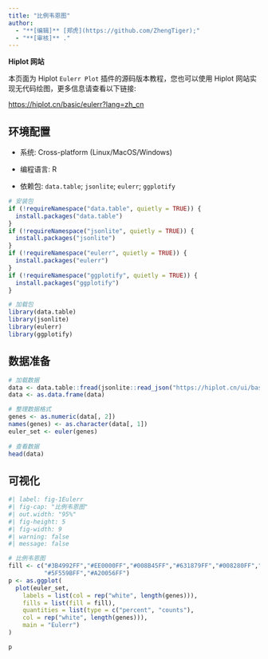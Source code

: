 ```yaml
---
title: "比例韦恩图"
author:
  - "**[编辑]** [郑虎](https://github.com/ZhengTiger);"
  - "**[审核]** ."
---
```


::: callout-note
**Hiplot 网站**

本页面为 Hiplot `Eulerr Plot` 插件的源码版本教程，您也可以使用 Hiplot 网站实现无代码绘图，更多信息请查看以下链接:

<https://hiplot.cn/basic/eulerr?lang=zh_cn>
:::

## 环境配置

-   系统: Cross-platform (Linux/MacOS/Windows)

-   编程语言: R

-   依赖包: `data.table`; `jsonlite`; `eulerr`; `ggplotify`

```r
# 安装包
if (!requireNamespace("data.table", quietly = TRUE)) {
  install.packages("data.table")
}
if (!requireNamespace("jsonlite", quietly = TRUE)) {
  install.packages("jsonlite")
}
if (!requireNamespace("eulerr", quietly = TRUE)) {
  install.packages("eulerr")
}
if (!requireNamespace("ggplotify", quietly = TRUE)) {
  install.packages("ggplotify")
}

# 加载包
library(data.table)
library(jsonlite)
library(eulerr)
library(ggplotify)
```

## 数据准备

```r
# 加载数据
data <- data.table::fread(jsonlite::read_json("https://hiplot.cn/ui/basic/eulerr/data.json")$exampleData$textarea[[1]])
data <- as.data.frame(data)

# 整理数据格式
genes <- as.numeric(data[, 2])
names(genes) <- as.character(data[, 1])
euler_set <- euler(genes)
  
# 查看数据
head(data)
```

## 可视化

```r
#| label: fig-1Eulerr
#| fig-cap: "比例韦恩图"
#| out.width: "95%"
#| fig-height: 5
#| fig-width: 9
#| warning: false
#| message: false

# 比例韦恩图
fill <- c("#3B4992FF","#EE0000FF","#008B45FF","#631879FF","#008280FF","#BB0021FF",
          "#5F559BFF","#A20056FF")
p <- as.ggplot(
  plot(euler_set,
    labels = list(col = rep("white", length(genes))),
    fills = list(fill = fill),
    quantities = list(type = c("percent", "counts"),
    col = rep("white", length(genes))),
    main = "Eulerr")
)

p
```

